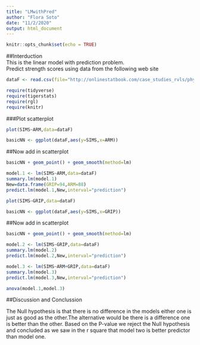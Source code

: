```yaml
---
title: "LMwithPred"
author: "Flora Soto"
date: "11/2/2020"
output: html_document
---
```


```r
knitr::opts_chunk$set(echo = TRUE)
```

##Interduction  
This is the linear model with prediction problem.  
Predict strength scores using data from the following web site  

```r
dataF <- read.csv(file="http://onlinestatbook.com/case_studies_rvls/physical_strength/data.txt", sep="", header=TRUE)
```

```r
require(tidyverse)
require(tigerstats)
require(rgl)
require(knitr)
```
  
###Plot scatterplot

```r
plot(SIMS~ARM,data=dataF) 
```

```r
basicNN <- ggplot(dataF,aes(y=SIMS,x=ARM))
```
##Now add in scatterplot

```r
basicNN + geom_point() + geom_smooth(method=lm)
```
 
```r
model.1 <- lm(SIMS~ARM,data=dataF)
summary.lm(model.1)
New=data.frame(GRIP=94,ARM=88)
predict.lm(model.1,New,interval="prediction")
```  
```r
plot(SIMS~GRIP,data=dataF) 
```

```r
basicNN <- ggplot(dataF,aes(y=SIMS,x=GRIP))
```
##Now add in scatterplot

```r
basicNN + geom_point() + geom_smooth(method=lm)
```


```r
model.2 <- lm(SIMS~GRIP,data=dataF)
summary.lm(model.2)
predict.lm(model.2,New,interval="prediction")
```


```r
model.3 <- lm(SIMS~ARM+GRIP,data=dataF)
summary.lm(model.3)
predict.lm(model.3,New,interval="prediction")
```  

```r
anova(model.1,model.3)
```

##Discussion and Conclussion  

The Null hypothesis is that there is no difference in the models either one is just as good as the other.The alternative would be there is a difference one is better than the other. Based on the P-value we reject the Null hypothesis and concluded as we saw in the r square that model two is better predictor than model one.
